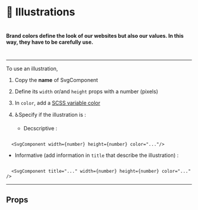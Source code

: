 


<Meta title="⚛️Atoms|🎨 Illustrations" component={Signature} />

# 🎨 Illustrations

#

#

#### Brand colors define the look of our websites but also our values. In this way, they have to be carefully use.

#

---

To use an illustration,

1. Copy the **name** of SvgComponent
2. Define its `width` or/and `height` props with a number (pixels)
3. In `color`, add a [SCSS variable color](/?path=/docs/⚛%EF%B8%8Fatoms-🌈-colors--page)
4. ♿Specify if the illustration is :

   - Decscriptive :

```

  <SvgComponent width={number} height={number} color="..."/>

```

  - Informative (add information in `title` that describe the illustration) :

```

  <SvgComponent title="..." width={number} height={number} color="..." />

```

---

<Preview>
  <Story name="Illustrations" className="illustrations">
    <Signature width={100} height={100} color={colors.primaryDark} />
  </Story>
</Preview>

## Props

<Props of={Signature} />
